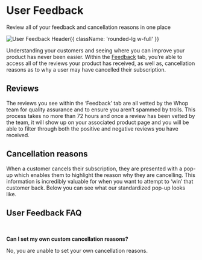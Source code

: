 
<HeroPattern />

<div className='lead'>

# User Feedback

Review all of your feedback and cancellation reasons in one place

![User Feedback Header](https://i.imgur.com/KKaX3Lk.png){{ className: 'rounded-lg w-full' }}

Understanding your customers and seeing where you can improve your product has never been easier. Within the [Feedback](https://dash.whop.com/feedback) tab, you’re able to access all of the reviews your product has received, as well as, cancellation reasons as to why a user may have cancelled their subscription.

## Reviews

The reviews you see within the ‘Feedback’ tab are all vetted by the Whop team for quality assurance and to ensure you aren’t spammed by trolls. This process takes no more than 72 hours and once a review has been vetted by the team, it will show up on your associated product page and you will be able to filter through both the positive and negative reviews you have received.

## Cancellation reasons

When a customer cancels their subscription, they are presented with a pop-up which enables them to highlight the reason why they are cancelling. This information is incredibly valuable for when you want to attempt to ‘win’ that customer back. Below you can see what our standardized pop-up looks like.

## User Feedback FAQ

<br/>

**Can I set my own custom cancellation reasons?**

No, you are unable to set your own cancellation reasons.

</div>